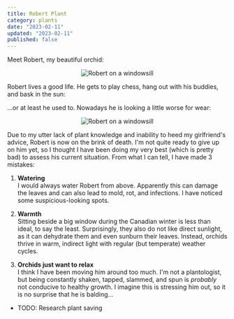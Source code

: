 ```yaml
---
title: Robert Plant
category: plants
date: "2023-02-11"
updated: "2023-02-11"
published: false
---
```


Meet Robert, my beautiful orchid:

<Center>
  <Image
    src="/images/robert-window.jpeg"
    alt="Robert on a windowsill"
    width={2069}
    height={1177}
  />
</Center>

Robert lives a good life. He gets to play chess, hang out with his buddies, and bask in the sun:

<Center>
  <Stack
    images={[
      {
        src: "/images/robert-chess.jpeg",
        alt: "Robert on a windowsill",
        width: 3024,
        height: 4032,
        className: "rotate-[6deg]",
      },
      {
        src: "/images/robert-money.jpeg",
        alt: "Robert beside a money tree",
        width: 3024,
        height: 4032,
        className: "rotate-[-3deg]",
      },
      {
        src: "/images/robert-table.jpeg",
        alt: "Robert sitting on the table",
        width: 3024,
        height: 4032,
        className: "rotate-[4deg]",
      },
    ]}
  />
</Center>

...or at least he used to. Nowadays he is looking a little worse for wear:

<Center>
  <Image
    src="/images/robert-dying.jpg"
    alt="Robert on a windowsill"
    width={1365}
    height={2048}
  />
</Center>

Due to my utter lack of plant knowledge and inability to heed my girlfriend's advice, Robert is now on the brink of death. I'm not quite ready to give up on him yet, so I thought I have been doing my very best (which is pretty bad) to assess his current situation. From what I can tell, I have made 3 mistakes:

1. **Watering**  
   I would always water Robert from above. Apparently this can damage the leaves and can also lead to mold, rot, and infections. I have noticed some suspicious-looking spots.

<Center>
  <Stack
    images={[
      {
        src: "/images/robert-roots-1.jpg",
        alt: "robert root rot",
        width: 2048 / 2,
        height: 1365 / 2,
        className: "rotate-[2deg]",
      },
      {
        src: "/images/robert-roots-2.jpg",
        alt: "robert root rot",
        width: 2048 / 2,
        height: 1365 / 2,
        className: "rotate-[-3deg]",
      },
    ]}
  />
</Center>

2. **Warmth**  
   Sitting beside a big window during the Canadian winter is less than ideal, to say the least. Surprisingly, they also do not like direct sunlight, as it can dehydrate them and even sunburn their leaves. Instead, orchids thrive in warm, indirect light with regular (but temperate) weather cycles.

3. **Orchids just want to relax**  
   I think I have been moving him around too much. I'm not a plantologist, but being constantly shaken, tapped, slammed, and spun is _probably_ not conducive to healthy growth. I imagine this is stressing him out, so it is no surprise that he is balding...

- TODO: Research plant saving
